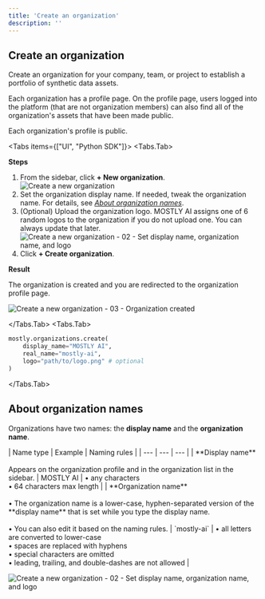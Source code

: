 ```yaml
---
title: 'Create an organization'
description: ''
---
```



## Create an organization

Create an organization for your company, team, or project to establish a portfolio of synthetic data assets.

Each organization has a profile page. On the profile page, users logged into the platform (that are not organization members) can also find all of the organization's assets that have been made public.

<CustomCallout>
Each organization's profile is public.
</CustomCallout>

<Tabs items={["UI", "Python SDK"]}>
<Tabs.Tab>

**Steps**

1. From the sidebar, click **+ New organization**.
    <Image 
        src="/docs/docimages/organizations/create-01-sidebar-new-organization.webp"
        alt="Create a new organization"
        width={250}
        height={300}
    />
2. Set the organization display name. If needed, tweak the organization name. For details, see [_About organization names_](#about-organization-names).
3. (Optional) Upload the organization logo.
    MOSTLY AI assigns one of 6 random logos to the organization if you do not upload one. You can always update that later.
    <Image 
        src="/docs/docimages/organizations/create-02-set-names-logo.webp"
        alt="Create a new organization - 02 - Set display name, organization name, and logo"
        width={400}
        height={300}
    />
4. Click **+ Create organization**.

**Result**

The organization is created and you are redirected to the organization profile page.

<Image 
    src="/docs/docimages/organizations/create-03-result.webp"
    alt="Create a new organization - 03 - Organization created"
    width={700}
    height={300}
/>

</Tabs.Tab>
<Tabs.Tab>

```python copy filename="python"
mostly.organizations.create(
    display_name="MOSTLY AI",
    real_name="mostly-ai",
    logo="path/to/logo.png" # optional
)
```

</Tabs.Tab>
</Tabs>

## About organization names

Organizations have two names: the **display name** and the **organization name**.

<div className="empty_header_table"></div>
| Name type | Example | Naming rules |
| --- | --- | --- |
| **Display name**<br /><br />Appears on the organization profile and in the organization list in the sidebar. | MOSTLY&nbsp;AI | • any characters<br />• 64 characters max length |
| **Organization name**<br /><br />• The organization name is a lower-case, hyphen-separated version of the **display name** that is set while you type the display name.<br /><br />• You can also edit it based on the naming rules. | `mostly-ai` | • all letters are converted to lower-case<br />• spaces are replaced with hyphens<br />• special characters are omitted<br />• leading, trailing, and double-dashes are not allowed |

<Image 
    src="/docs/docimages/organizations/organizations-names-explained.webp"
    alt="Create a new organization - 02 - Set display name, organization name, and logo"
    width={900}
    height={300}
/>
